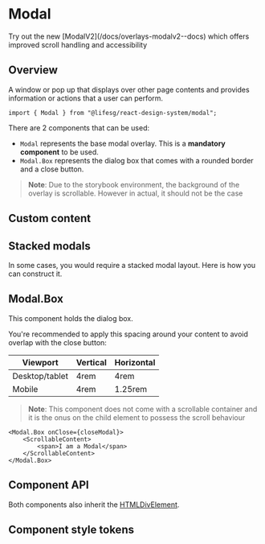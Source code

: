 
<Meta of={ModalStories} />

# Modal

<DocInfo>
    Try out the new [ModalV2](/docs/overlays-modalv2--docs) which offers
    improved scroll handling and accessibility
</DocInfo>

## Overview

A window or pop up that displays over other page contents and provides information or actions
that a user can perform.

```tsx
import { Modal } from "@lifesg/react-design-system/modal";
```

There are 2 components that can be used:

-   `Modal` represents the base modal overlay. This is a **mandatory component** to be used.
-   `Modal.Box` represents the dialog box that comes with a rounded border and a close button.

> **Note**: Due to the storybook environment, the background of the overlay is scrollable. However in actual, it should not be the case

<Canvas of={ModalStories.Default} />

## Custom content

<Canvas of={ModalStories.CustomContent} />

## Stacked modals

In some cases, you would require a stacked modal layout. Here is how you can construct it.

<Canvas of={ModalStories.StackedModals} />

## Modal.Box

This component holds the dialog box.

You're recommended to apply this spacing around your content to avoid overlap with the close button:

| Viewport       | Vertical | Horizontal |
| -------------- | -------- | ---------- |
| Desktop/tablet | 4rem     | 4rem       |
| Mobile         | 4rem     | 1.25rem    |

> **Note**: This component does not come with a scrollable container and it is the
> onus on the child element to possess the scroll behaviour

```tsx
<Modal.Box onClose={closeModal}>
    <ScrollableContent>
        <span>I am a Modal</span>
    </ScrollableContent>
</Modal.Box>
```

## Component API

Both components also inherit the [HTMLDivElement](https://developer.mozilla.org/en-US/docs/Web/API/HTMLDivElement).

<PropsTable />

## Component style tokens

<StyleTokensTable />
